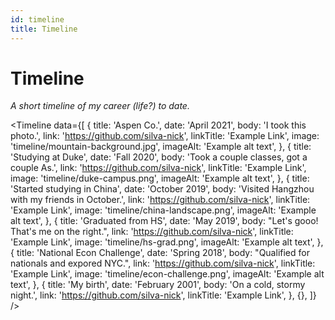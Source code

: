 ```yaml
---
id: timeline
title: Timeline
---
```


# Timeline

_A short timeline of my career (life?) to date._


<Timeline
  data={[
    {
      title: 'Aspen Co.',
      date: 'April 2021',
      body: 'I took this photo.',
      link: 'https://github.com/silva-nick',
      linkTitle: 'Example Link',
      image: 'timeline/mountain-background.jpg',
      imageAlt: 'Example alt text',
    },
    {
      title: 'Studying at Duke',
      date: 'Fall 2020',
      body: 'Took a couple classes, got a couple As.',
      link: 'https://github.com/silva-nick',
      linkTitle: 'Example Link',
      image: 'timeline/duke-campus.png',
      imageAlt: 'Example alt text',
    },
    {
      title: 'Started studying in China',
      date: 'October 2019',
      body: 'Visited Hangzhou with my friends in October.',
      link: 'https://github.com/silva-nick',
      linkTitle: 'Example Link',
      image: 'timeline/china-landscape.png',
      imageAlt: 'Example alt text',
    },
    {
      title: 'Graduated from HS',
      date: 'May 2019',
      body: "Let's gooo! That's me on the right.",
      link: 'https://github.com/silva-nick',
      linkTitle: 'Example Link',
      image: 'timeline/hs-grad.png',
      imageAlt: 'Example alt text',
    },
    {
      title: 'National Econ Challenge',
      date: 'Spring 2018',
      body: "Qualified for nationals and expored NYC.",
      link: 'https://github.com/silva-nick',
      linkTitle: 'Example Link',
      image: 'timeline/econ-challenge.png',
      imageAlt: 'Example alt text',
    },
    {
      title: 'My birth',
      date: 'February 2001',
      body: 'On a cold, stormy night.',
      link: 'https://github.com/silva-nick',
      linkTitle: 'Example Link',
    },
    {},
  ]}
/>
